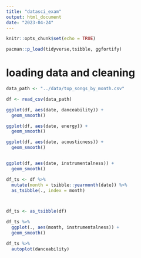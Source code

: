 ```yaml
---
title: "datasci_exam"
output: html_document
date: "2023-04-24"
---
```


```r
knitr::opts_chunk$set(echo = TRUE)
```

```r
pacman::p_load(tidyverse,tsibble, ggfortify)
```


# loading data and cleaning

```r
data_path <- "../data/top_songs_by_month.csv"

df <- read_csv(data_path)

```

```r
ggplot(df, aes(date, danceability)) +
  geom_smooth()

ggplot(df, aes(date, energy)) +
  geom_smooth()

ggplot(df, aes(date, acousticness)) +
  geom_smooth()


ggplot(df, aes(date, instrumentalness)) +
  geom_smooth()
```
```r
df_ts <- df %>% 
  mutate(month = tsibble::yearmonth(date)) %>% 
  as_tsibble(., index = month) 



df_ts <- as_tsibble(df)
```

```r

df_ts %>% 
  ggplot(., aes(month, instrumentalness)) +
  geom_smooth()
```
```r

df_ts %>% 
  autoplot(danceability)

```

